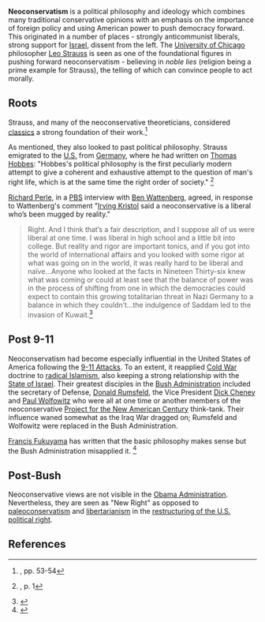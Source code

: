 {{subpages}}
{{TOC|right}}
'''Neoconservatism''' is a political philosophy and ideology which combines many traditional conservative opinions with an emphasis on the importance of foreign policy and using American power to push democracy forward. This originated in a number of places - strongly anticommunist liberals, strong support for [[Israel]], dissent from the left. The [[University of Chicago]] philosopher [[Leo Strauss]] is seen as one of the foundational figures in pushing forward neoconservatism - believing in ''noble lies'' (religion being a prime example for Strauss), the telling of which can convince people to act morally.
==Roots==
Strauss, and many of the neoconservative theoreticians, considered [[classics]] a strong foundation of their work.<ref name=Packer2006>{{citation
| title = The Assassins' Gate
| author = George Packer
| publisher = Farrar, Straus and Giroux | year = 2005
| isbn = 0374299633}}, pp. 53-54</ref>

As mentioned, they also looked to past political philosophy.  Strauss emigrated to the [[United States|U.S.]] from [[Germany]], where he had written on [[Thomas Hobbes]]: "Hobbes's political philosophy is the first peculiarly modern attempt to give a coherent and exhaustive attempt to the question of man's right life, which is at the same time the right order of society." <ref name=Strauss-Hobbes>{{citation
 | title = The Political Philosophy of Hobbes: Its Basis and its Genesis
 | author = Leo Strauss
 | translator = Elsa M. Sinclair
 | publisher = University of Chicago Press
 | year = 1936}}, p. 1</ref>

[[Richard Perle]], in a [[Public Broadcasting System|PBS]] interview with [[Ben Wattenberg]], agreed, in response to Wattenberg's comment "[[Irving Kristol]] said a neoconservative is a liberal who’s been mugged by reality."<blockquote>Right. And I think that’s a fair description, and I suppose all of us were liberal at one time. I was liberal in high school and a little bit into college. But reality and rigor are important tonics, and if you got into the world of international affairs and you looked with some rigor at what was going on in the world, it was really hard to be liberal and naïve...Anyone who looked at the facts in Nineteen Thirty-six knew what was coming or could at least see that the balance of power was in the process of shifting from one in which the democracies could expect to contain this growing totalitarian threat in Nazi Germany to a balance in which they couldn’t...the indulgence of Saddam led to the invasion of Kuwait.<ref>{{citation
 | url = http://www.pbs.org/thinktank/transcript1017.html
 | journal = PBS
 | author = Ben Wattenberg | date = 14 November 2002
 | title = Richard Perle: the Making of a Neoconservative
}}</ref></blockquote>

==Post 9-11==
Neoconservatism had become especially influential in the United States of America following the [[9-11 Attacks]].  To an extent, it reapplied [[Cold War]] doctrine to [[radical Islamism]], also keeping a strong relationship with the [[State of Israel]]. Their greatest disciples in the [[George W. Bush|Bush Administration]] included the secretary of Defense, [[Donald Rumsfeld]], the Vice President [[Dick Cheney]] and [[Paul Wolfowitz]] who were all at one time or another members of the neoconservative [[Project for the  New American Century]] think-tank. Their influence waned somewhat as the Iraq War dragged on; Rumsfeld and Wolfowitz were replaced in the Bush Administration.

[[Francis Fukuyama]] has written that the basic philosophy makes sense but the Bush Administration misapplied it. <ref name=Fukuyama-Crossroads>{{citation
 | author = [[Francis Fukuyama]]
 | title = [[America at the Crossroads:  Democracy, Power, and the Neoconservative Legacy]]
 | year = 2006
 | publisher = Yale University Press
 | isbn = 0300113994 }}</ref>
==Post-Bush==
Neoconservative views are not visible in the [[Obama Administration]].  Nevertheless, they are seen as "New Right" as opposed to [[paleoconservatism]] and [[libertarianism]] in the [[restructuring of the U.S. political right]].

==References==
{{reflist|2}}